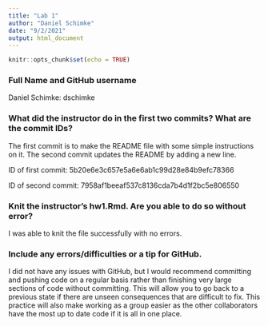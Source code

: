 ---
title: "Lab 1"
author: "Daniel Schimke"
date: "9/2/2021"
output: html_document
---

```{r setup, include=FALSE}
knitr::opts_chunk$set(echo = TRUE)
```

### Full Name and GitHub username
Daniel Schimke: dschimke

### What did the instructor do in the first two commits? What are the commit IDs?
The first commit is to make the README file with some simple instructions on it. The second commit updates the README by adding a new line.

ID of first commit: 5b20e6e3c657e5a6e6ab1c99d28e84b9efc78366

ID of second commit: 7958af1beeaf537c8136cda7b4d1f2bc5e806550

### Knit the instructor's hw1.Rmd. Are you able to do so without error?
I was able to knit the file successfully with no errors.

### Include any errors/difficulties or a tip for GitHub.
I did not have any issues with GitHub, but I would recommend committing and pushing code on a regular basis rather than finishing very large sections of code without committing. This will allow you to go back to a previous state if there are unseen consequences that are difficult to fix. This practice will also make working as a group easier as the other collaborators have the most up to date code if it is all in one place. 

